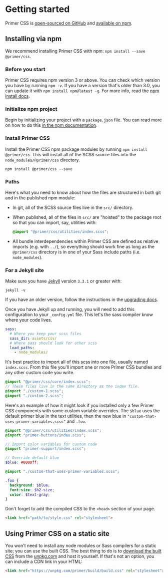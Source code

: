 # Getting started

Primer CSS is [open-sourced on GitHub](https://github.com/primer/primer) and [available on npm](https://www.npmjs.com/package/primer).

## Installing via npm

We recommend installing Primer CSS with npm: `npm install --save @primer/css`.

### Before you start

Primer CSS requires npm version 3 or above. You can check which version you have by running `npm -v`. If you have a version that's older than 3.0, you can update it with `npm install npm@latest -g`. For more info, read the [npm install docs](https://docs.npmjs.com/getting-started/installing-node).

### Initialize npm project

Begin by initializing your project with a `package.json` file. You can read more on how to do this [in the npm documentation](https://docs.npmjs.com/getting-started/using-a-package.json#creating-a-packagejson).

### Install Primer CSS

Install the Primer CSS npm package modules by running `npm install @primer/css`. This will install all of the SCSS source files into the `node_modules/@primer/css` directory.

```
npm install @primer/css --save
```

### Paths
Here's what you need to know about how the files are structured in both git and in the published npm module:

* In git, all of the SCSS source files live in the `src/` directory.
* When published, all of the files in `src/` are "hoisted" to the package root so that you can import, say, utilities with:

    ```scss
    @import "@primer/css/utilities/index.scss";
    ```

* All bundle interdependencies within Primer CSS are defined as relative imports (e.g. with `../`), so everything should work fine as long as the `@primer/css` directory is in one of your Sass include paths (i.e. `node_modules`).


### For a Jekyll site

Make sure you have [Jekyll](https://jekyllrb.com/) version `3.3.1` or greater with:

```
jekyll -v
```

If you have an older version, follow the instructions in the [upgrading docs](https://jekyllrb.com/docs/upgrading/).

Once you have Jekyll up and running, you will need to add this configuration to your `_config.yml` file. This let's the sass compiler know where your code lives.

```yml
sass:
  # Where you keep your scss files
  sass_dir: assets/css/
  # Where sass should look for other scss
  load_paths:
    - node_modules/
```

It's best practice to import all of this scss into one file, usually named `index.scss`. From this file you'll import one or more Primer CSS bundles and any other custom code you write.

```scss
@import "@primer/css/core/index.scss";
// These files live in the same directory as the index file.
@import "./custom-1.scss";
@import "./custom-2.scss";
```

Here's an example of how it might look if you installed only a few Primer CSS components with some custom variable overrides. The `$blue` uses the default primer blue in the text utilities, then the new blue in `"custom-that-uses-primer-variables.scss"` and `.foo`.

```scss
@import "@primer/css/utilities/index.scss";
@import "primer-buttons/index.scss";

// Import color variables for custom code
@import "primer-support/index.scss";

// Override default blue
$blue: #0000ff;

@import "./custom-that-uses-primer-variables.scss";

.foo {
  background: $blue;
  font-size: $h2-size;
  color: $text-gray;
}
```

Don't forget to add the compiled CSS to the `<head>` section of your page.

```html
<link href="path/to/style.css" rel="stylesheet">
```

## Using Primer CSS on a static site

You won't need to install any node modules or Sass compilers for a static site; you can use the built CSS. The best thing to do is to [download the built CSS](https://unpkg.com/@primer/css/dist/primer.css) from the [unpkg.com](https://unpkg.com) and host it yourself. If that's not an option, you can include a CDN link in your HTML:

```html
<link href="https://unpkg.com/primer/build/build.css" rel="stylesheet">
```

